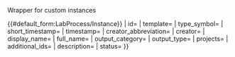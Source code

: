 <noinclude>
Wrapper for custom instances

{{OslTemplate:Helper/Docu/FormTemplate}}
</noinclude>
<includeonly>{{#default_form:LabProcess/Instance}}
{{{{{template}}}
| id={{{id|}}}
| template={{{template|}}}
| type_symbol={{{type_symbol|}}}
| short_timestamp={{{short_timestamp|}}}
| timestamp={{{timestamp|}}}
| creator_abbreviation={{{creator_abbreviation|}}}
| creator={{{creator|}}} 
| display_name={{{display_name|}}} 
| full_name={{{full_name|}}} 
| output_category={{{output_category|}}}
| output_type={{{output_type|}}}
| projects={{{projects|}}}
| additional_ids={{{additional_ids|}}}
| description={{{description|}}} 
| status={{{status}}}
}}
</includeonly>
